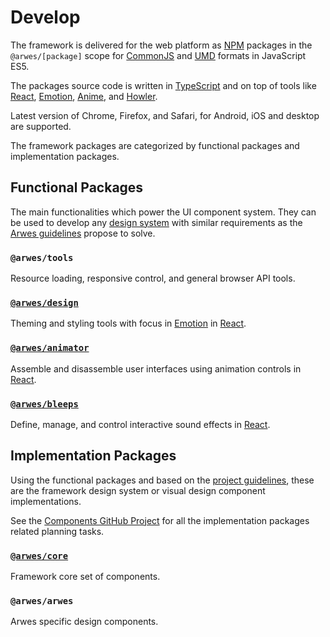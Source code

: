 
# Develop

The framework is delivered for the web platform as [NPM](https://www.npmjs.com) packages
in the `@arwes/[package]` scope for [CommonJS](https://en.wikipedia.org/wiki/CommonJS)
and [UMD](https://github.com/umdjs/umd) formats in JavaScript ES5.

The packages source code is written in [TypeScript](https://typescriptlang.org)
and on top of tools like [React](https://reactjs.org), [Emotion](https://emotion.sh),
[Anime](https://animejs.com), and [Howler](https://howlerjs.com).

Latest version of Chrome, Firefox, and Safari, for Android, iOS and desktop are supported.

The framework packages are categorized by functional packages and implementation packages.

## Functional Packages

The main functionalities which power the UI component system. They can be used to
develop any [design system](https://www.invisionapp.com/inside-design/guide-to-design-systems)
with similar requirements as the [Arwes guidelines](/project/guidelines) propose
to solve.

### `@arwes/tools`

<PackageState name='tools' status='specification' projectBoard='https://github.com/arwes/arwes/projects/2' />

Resource loading, responsive control, and general browser API tools.

### [`@arwes/design`](/develop/design)

<PackageState name='design' status='polishing' projectBoard='https://github.com/arwes/arwes/projects/6' />

Theming and styling tools with focus in [Emotion](https://emotion.sh) in [React](https://reactjs.org).

### [`@arwes/animator`](/develop/animator)

<PackageState name='animator' status='polishing' projectBoard='https://github.com/arwes/arwes/projects/7' />

Assemble and disassemble user interfaces using animation controls in [React](https://reactjs.org).

### [`@arwes/bleeps`](/develop/bleeps)

<PackageState name='bleeps' status='polishing' projectBoard='https://github.com/arwes/arwes/projects/4' />

Define, manage, and control interactive sound effects in [React](https://reactjs.org).

## Implementation Packages

Using the functional packages and based on the [project guidelines](/project/guidelines),
these are the framework design system or visual design component implementations.

See the [Components GitHub Project](https://github.com/arwes/arwes/projects/8)
for all the implementation packages related planning tasks.

### [`@arwes/core`](/develop/core)

<PackageState name='core' status='development' />

Framework core set of components.

### `@arwes/arwes`

<PackageState name='arwes' status='concept' />

Arwes specific design components.
